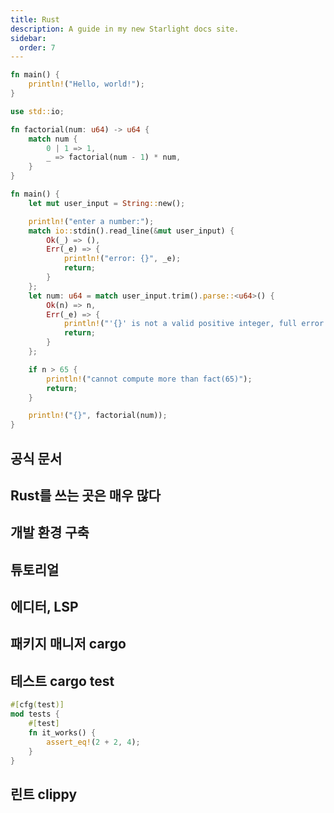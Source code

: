 ```yaml
---
title: Rust
description: A guide in my new Starlight docs site.
sidebar:
  order: 7
---
```



<div class="not-content">
  <YouTube id="https://youtu.be/5C_HPTJg5ek?si=UYXDC9zokE_rimxF" />
</div>

```rust
fn main() {
    println!("Hello, world!");
}
```

```rust
use std::io;

fn factorial(num: u64) -> u64 {
    match num {
        0 | 1 => 1,
        _ => factorial(num - 1) * num,
    }
}

fn main() {
    let mut user_input = String::new();

    println!("enter a number:");
    match io::stdin().read_line(&mut user_input) {
        Ok(_) => (),
        Err(_e) => {
            println!("error: {}", _e);
            return;
        }
    };
    let num: u64 = match user_input.trim().parse::<u64>() {
        Ok(n) => n,
        Err(_e) => {
            println!("'{}' is not a valid positive integer, full error: {}", user_input, _e);
            return;
        }
    };

    if n > 65 {
        println!("cannot compute more than fact(65)");
        return;
    }

    println!("{}", factorial(num));
}
```

## 공식 문서

<LinkCard
  title="Rust"
  description="Rust A language empowering everyone to build reliable and efficient software."
  href="https://www.rust-lang.org/"
/>

## Rust를 쓰는 곳은 매우 많다

## 개발 환경 구축

<LinkCard
  title="Install Rust - Using rustup (Recommended)"
  href="https://www.rust-lang.org/tools/install"
/>

## 튜토리얼

<LinkCard
  title="Learn Rust in 15 Minutes"
  description="Rust is a programming language developed by Mozilla Research."
  href="https://learnxinyminutes.com/docs/rust/"
/>

<LinkCard
  title="Easy Rust"
  description="Rust is a new language that already has good textbooks. But sometimes its textbooks are difficult because they are for native English speakers."
  href="https://dhghomon.github.io/easy_rust/Chapter_1.html"
/>

<LinkCard
  title="Easy Rust 한국어 강의 영상 (Youtube)"
  href="https://www.youtube.com/watch?v=W9DO6m8JSSs&list=PLfllocyHVgsSJf1zO6k6o3SX2mbZjAqYE"
/>

<LinkCard
  title="The Rust Programming Language 2판 한국어 번역"
  description="It wasn’t always so clear, but the Rust programming language is fundamentally about empowerment"
  href="https://rinthel.github.io/rust-lang-book-ko/"
/>

<LinkCard
  title="Rust By Example 한국어 번역"
  description="Rust is a modern systems programming language focusing on safety, speed, and concurrency."
  href="https://hanbum.gitbooks.io/rustbyexample/content/"
/>

<LinkCard
  title="Github - rust-lang/rustlings"
  description="🦀 Small exercises to get you used to reading and writing Rust code!"
  href="https://github.com/rust-lang/rustlings"
/>

<LinkCard
  title="Exercism Rust 트랙"
  description="Rust is a systems programming language that runs blazingly fast, prevents segfaults, and guarantees thread safety."
  href="https://exercism.org/tracks/rust"
/>

<LinkCard
  title="한 줄 한 줄 짜면서 익히는 러스트 프로그래밍"
  description="러스트로 하는 시스템 프로그래밍에 대한 실무형 안내서이다. 문법과 구조를 넘어 실세계에서 사용되는 사례를 제공한다."
  href="https://www.yes24.com/Product/Goods/110368348"
/>

<LinkCard
  title="Programming Rust, 2nd Edition"
  description="Systems programming provides the foundation for the world's computation."
  href="https://www.oreilly.com/library/view/programming-rust-2nd/9781492052586/"
/>

<LinkCard
  title="The Rust Reference"
  description="This book is the primary reference for the Rust programming language."
  href="https://doc.rust-lang.org/reference/index.html"
/>

## 에디터, LSP

<LinkCard
  title="rust analyzer"
  description="Bringing a great IDE experience to the Rust programming language."
  href="https://rust-analyzer.github.io/"
/>

## 패키지 매니저 cargo

<LinkCard
  title="The Cargo Book"
  description="Cargo is the Rust package manager. "
  href="https://doc.rust-lang.org/cargo/"
/>

## 테스트 cargo test

<LinkCard
  title="The Rust Programming Language - 11. 테스팅"
  description="러스트의 타입 시스템은 이 짐의 큰 부분을 짊어지고 있지만, 타입 시스템이 모든 종류의 부정확성을 잡아낼 수는 없습니다."
  href="https://rinthel.github.io/rust-lang-book-ko/ch11-00-testing.html"
/>

```rust
#[cfg(test)]
mod tests {
    #[test]
    fn it_works() {
        assert_eq!(2 + 2, 4);
    }
}
```

## 린트 clippy

<LinkCard
  title="rust-clippy"
  description="A bunch of lints to catch common mistakes and improve your Rust code."
  href="https://github.com/rust-lang/rust-clippy"
/>
